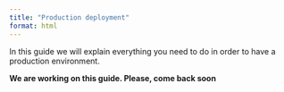 ```yaml
---
title: "Production deployment"
format: html
---
```



In this guide we will explain everything you need to do in order to have a production environment.

**We are working on this guide. Please, come back soon**


